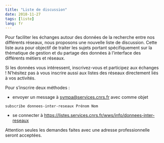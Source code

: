 ```yaml
---
title: "Liste de discussion"
date: 2018-11-27
tags: [liste]
lang: fr
---
```


Pour faciliter les échanges autour des données de la recherche entre
nos différents réseaux, nous proposons une nouvelle liste de
discussion. Cette liste aura pour objectif de traiter les sujets
portant spécifiquement sur la thématique de gestion et du partage
des données à l'interface des différents métiers et réseaux.

Si les données vous intéressent, inscrivez-vous et participez aux
échanges ! N'hésitez pas à vous inscrire aussi aux listes des réseaux
directement liés à vos activités.

Pour s’inscrire deux méthodes :

- envoyer un message à [sympa@services.cnrs.fr](mailto:sympa@services.cnrs.fr?subject=subscribe donnees-inter-reseaux) avec comme objet 
```
subscribe donnees-inter-reseaux Prénom Nom
```
- se connecter à <https://listes.services.cnrs.fr/wws/info/donnees-inter-reseaux>

Attention seules les demandes faites avec une adresse professionnelle seront acceptées.

